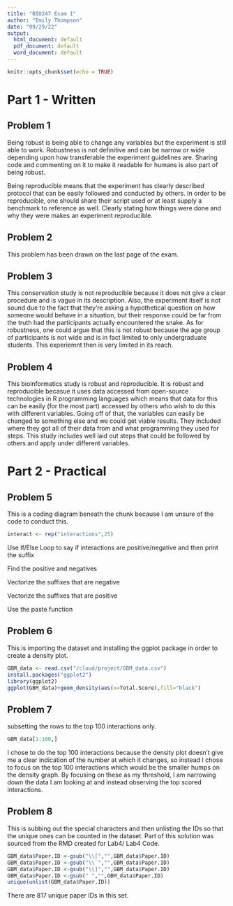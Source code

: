 ```yaml
---
title: "BIO247 Exam 1"
author: "Emily Thompson"
date: "09/29/22"
output:
  html_document: default
  pdf_document: default
  word_document: default
---
```


```r
knitr::opts_chunk$set(echo = TRUE)
```
# Part 1 - Written

## Problem 1

Being robust is being able to change any variables but the experiment is still able to work. Robustness is not definitive and can be narrow or wide depending upon how transferable the experiment guidelines are. Sharing code and commenting on it to make it readable for humans is also part of being robust.

Being reproducible means that the experiment has clearly described protocol that can be easily followed and conducted by others. In order to be reproducible, one should share their script used or at least supply a benchmark to reference as well. Clearly stating how things were done and why they were makes an experiment reproducible.

## Problem 2

This problem has been drawn on the last page of the exam.

## Problem 3

This conservation study is not reproducible because it does not give a clear procedure and is vague in its description. Also, the experiment itself is not sound due to the fact that they're asking a hypothetical question on how someone would behave in a situation, but their response could be far from the truth had the participants actually encountered the snake. As for robustness, one could argue that this is not robust because the age group of participants is not wide and is in fact limited to only undergraduate students. This experiemnt then is very limited in its reach.

## Problem 4

This bioinformatics study is robust and reproducible. It is robust and reproducible becasue it uses data accessed from open-source technologies in R programming languages which means that data for this can be easily (for the most part) accessed by others who wish to do this with different variables. Going off of that, the variables can easily be changed to something else and we could get viable results. They included where they got all of their data from and what programming they used for steps. This study includes well laid out steps that could be followed by others and apply under different variables.

# Part 2 - Practical


## Problem 5
This is a coding diagram beneath the chunk because I am unsure of the code to conduct this.
```r
interact <- rep("interactions",25)
```
Use If/Else Loop to say if interactions are positive/negative and then print the suffix

Find the positive and negatives

Vectorize the suffixes that are negative

Vectorize the suffixes that are positive

Use the paste function

## Problem 6
This is importing the dataset and installing the ggplot package in order to create a density plot.
```r
GBM_data <- read.csv("/cloud/project/GBM_data.csv")
install.packages("ggplot2")
library(ggplot2)
ggplot(GBM_data)+geom_density(aes(x=Total.Score),fill="black")
```

## Problem 7
subsetting the rows to the top 100 interactions only.
```r
GBM_data[1:100,]
```
I chose to do the top 100 interactions because the density plot doesn't give me a clear indication of the number at which it changes, so instead I chose to focus on the top 100 interactions which would be the smaller humps on the density graph. By focusing on these as my threshold, I am narrowing down the data I am looking at and instead observing the top scored interactions.

## Problem 8
This is subbing out the special characters and then unlisting the IDs so that the unique ones can be counted in the dataset. Part of this solution was sourced from the RMD created for Lab4/ Lab4 Code.
```r
GBM_data$Paper.ID <-gsub("\\[","",GBM_data$Paper.ID)
GBM_data$Paper.ID <-gsub("\\`","",GBM_data$Paper.ID)
GBM_data$Paper.ID <-gsub("\\]","",GBM_data$Paper.ID)
GBM_data$Paper.ID <-gsub(" ","",GBM_data$Paper.ID)
unique(unlist(GBM_data$Paper.ID))

```
There are 817 unique paper IDs in this set.
